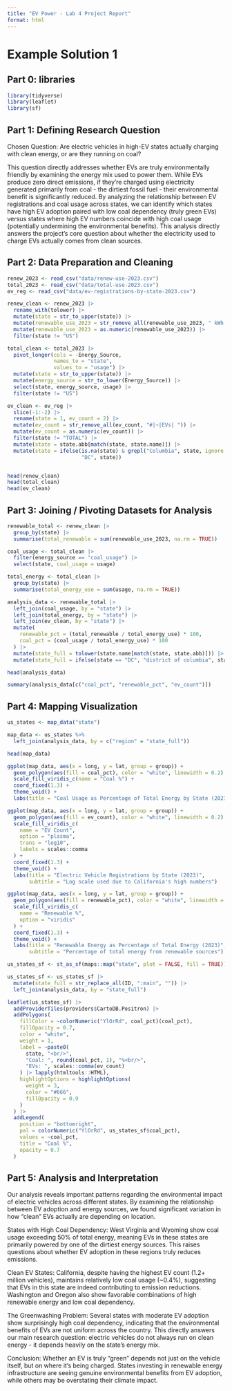 ```yaml
---
title: "EV Power - Lab 4 Project Report"
format: html
---
```


# Example Solution 1

## **Part 0: libraries**

```r
library(tidyverse)   
library(leaflet)
library(sf) 
```

## **Part 1:** **Defining Research Question**

Chosen Question: Are electric vehicles in high-EV states actually charging with clean energy, or are they running on coal?

This question directly addresses whether EVs are truly environmentally friendly by examining the energy mix used to power them. While EVs produce zero direct emissions, if they're charged using electricity generated primarily from coal - the dirtiest fossil fuel - their environmental benefit is significantly reduced. By analyzing the relationship between EV registrations and coal usage across states, we can identify which states have high EV adoption paired with low coal dependency (truly green EVs) versus states where high EV numbers coincide with high coal usage (potentially undermining the environmental benefits). This analysis directly answers the project's core question about whether the electricity used to charge EVs actually comes from clean sources.

## **Part 2: Data Preparation and Cleaning**

```r
renew_2023 <- read_csv("data/renew-use-2023.csv")
total_2023 <- read_csv("data/total-use-2023.csv")
ev_reg <- read_csv("data/ev-registrations-by-state-2023.csv")

```

```r
renew_clean <- renew_2023 |>
  rename_with(tolower) |>
  mutate(state = str_to_upper(state)) |>
  mutate(renewable_use_2023 = str_remove_all(renewable_use_2023, " kWh| MWh")) |>
  mutate(renewable_use_2023 = as.numeric(renewable_use_2023)) |>
  filter(state != "US")

total_clean <- total_2023 |>
  pivot_longer(cols = -Energy_Source, 
               names_to = "state", 
               values_to = "usage") |>
  mutate(state = str_to_upper(state)) |>
  mutate(energy_source = str_to_lower(Energy_Source)) |>
  select(state, energy_source, usage) |>
  filter(state != "US")

ev_clean <- ev_reg |>
  slice(-1:-2) |>
  rename(state = 1, ev_count = 2) |>
  mutate(ev_count = str_remove_all(ev_count, "#|~|EVs| ")) |>
  mutate(ev_count = as.numeric(ev_count)) |>
  filter(state != "TOTAL") |>
  mutate(state = state.abb[match(state, state.name)]) |>
  mutate(state = ifelse(is.na(state) & grepl("Columbia", state, ignore.case = TRUE), 
                        "DC", state))


head(renew_clean)
head(total_clean)
head(ev_clean)

```

## **Part 3: Joining / Pivoting Datasets for Analysis**

```r

renewable_total <- renew_clean |>
  group_by(state) |>
  summarise(total_renewable = sum(renewable_use_2023, na.rm = TRUE))

coal_usage <- total_clean |>
  filter(energy_source == "coal_usage") |>
  select(state, coal_usage = usage)

total_energy <- total_clean |>
  group_by(state) |>
  summarise(total_energy_use = sum(usage, na.rm = TRUE))

analysis_data <- renewable_total |>
  left_join(coal_usage, by = "state") |>
  left_join(total_energy, by = "state") |>
  left_join(ev_clean, by = "state") |>
  mutate(
    renewable_pct = (total_renewable / total_energy_use) * 100,
    coal_pct = (coal_usage / total_energy_use) * 100
  ) |>
  mutate(state_full = tolower(state.name[match(state, state.abb)])) |>
  mutate(state_full = ifelse(state == "DC", "district of columbia", state_full))

head(analysis_data)

summary(analysis_data[c("coal_pct", "renewable_pct", "ev_count")])
```

## **Part 4: Mapping Visualization**

```r

us_states <- map_data("state")

map_data <- us_states %>%
  left_join(analysis_data, by = c("region" = "state_full"))

head(map_data)

ggplot(map_data, aes(x = long, y = lat, group = group)) +
  geom_polygon(aes(fill = coal_pct), color = "white", linewidth = 0.2) +
  scale_fill_viridis_c(name = "Coal %") +
  coord_fixed(1.3) +
  theme_void() +
  labs(title = "Coal Usage as Percentage of Total Energy by State (2023)")
```

```r
ggplot(map_data, aes(x = long, y = lat, group = group)) +
  geom_polygon(aes(fill = ev_count), color = "white", linewidth = 0.2) +
  scale_fill_viridis_c(
    name = "EV Count",
    option = "plasma",
    trans = "log10",
    labels = scales::comma
  ) +
  coord_fixed(1.3) +
  theme_void() +
  labs(title = "Electric Vehicle Registrations by State (2023)",
       subtitle = "Log scale used due to California's high numbers")
```

```r
ggplot(map_data, aes(x = long, y = lat, group = group)) +
  geom_polygon(aes(fill = renewable_pct), color = "white", linewidth = 0.2) +
  scale_fill_viridis_c(
    name = "Renewable %",
    option = "viridis"
  ) +
  coord_fixed(1.3) +
  theme_void() +
  labs(title = "Renewable Energy as Percentage of Total Energy (2023)",
       subtitle = "Percentage of total energy from renewable sources")
```

```r

us_states_sf <- st_as_sf(maps::map("state", plot = FALSE, fill = TRUE))

us_states_sf <- us_states_sf |>
  mutate(state_full = str_replace_all(ID, ":main", "")) |>
  left_join(analysis_data, by = "state_full")

leaflet(us_states_sf) |>
  addProviderTiles(providers$CartoDB.Positron) |>
  addPolygons(
    fillColor = ~colorNumeric("YlOrRd", coal_pct)(coal_pct),
    fillOpacity = 0.7,
    color = "white",
    weight = 1,
    label = ~paste0(
      state, "<br/>",
      "Coal: ", round(coal_pct, 1), "%<br/>",
      "EVs: ", scales::comma(ev_count)
    ) |> lapply(htmltools::HTML),
    highlightOptions = highlightOptions(
      weight = 3,
      color = "#666",
      fillOpacity = 0.9
    )
  ) |>
  addLegend(
    position = "bottomright",
    pal = colorNumeric("YlOrRd", us_states_sf$coal_pct),
    values = ~coal_pct,
    title = "Coal %",
    opacity = 0.7
  )
```

## **Part 5: Analysis and Interpretation**

Our analysis reveals important patterns regarding the environmental impact of electric vehicles across different states. By examining the relationship between EV adoption and energy sources, we found significant variation in how "clean" EVs actually are depending on location.

States with High Coal Dependency: West Virginia and Wyoming show coal usage exceeding 50% of total energy, meaning EVs in these states are primarily powered by one of the dirtiest energy sources. This raises questions about whether EV adoption in these regions truly reduces emissions.

Clean EV States: California, despite having the highest EV count (1.2+ million vehicles), maintains relatively low coal usage (\~0.4%), suggesting that EVs in this state are indeed contributing to emission reductions. Washington and Oregon also show favorable combinations of high renewable energy and low coal dependency.

The Greenwashing Problem: Several states with moderate EV adoption show surprisingly high coal dependency, indicating that the environmental benefits of EVs are not uniform across the country. This directly answers our main research question: electric vehicles do not always run on clean energy - it depends heavily on the state's energy mix.

Conclusion: Whether an EV is truly "green" depends not just on the vehicle itself, but on where it's being charged. States investing in renewable energy infrastructure are seeing genuine environmental benefits from EV adoption, while others may be overstating their climate impact.
